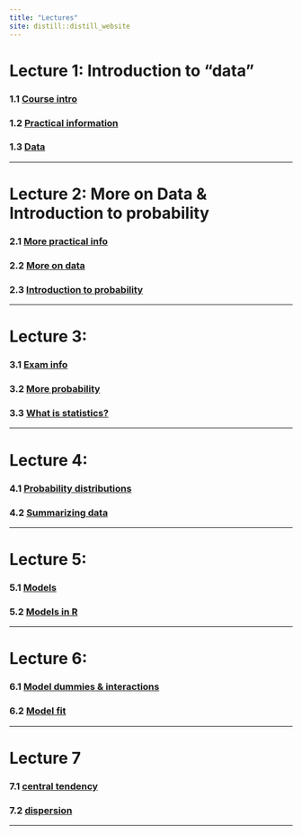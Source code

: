 ```yaml
---
title: "Lectures"
site: distill::distill_website
---
```


# Lecture 1: Introduction to "data"

### 1.1 [Course intro](https://ntnu.cloud.panopto.eu/Panopto/Pages/Viewer.aspx?id=86b740d4-52ef-4b4d-945b-ac1c00da4d02)

### 1.2 [Practical information](https://ntnu.cloud.panopto.eu/Panopto/Pages/Viewer.aspx?id=4a5bd668-0b5c-41ff-a8e0-ac2300fc5ab9)

### 1.3 [Data](https://ntnu.cloud.panopto.eu/Panopto/Pages/Viewer.aspx?id=9a29203c-8285-410e-9035-ac2300b3edc5)

---

# Lecture 2: More on Data & Introduction to probability

### 2.1 [More practical info](https://ntnu.cloud.panopto.eu/Panopto/Pages/Viewer.aspx?id=8a9f7b75-f100-4615-a8d2-ac2a00b7e7a7)

### 2.2 [More on data](https://ntnu.cloud.panopto.eu/Panopto/Pages/Viewer.aspx?id=fd813c13-9cd8-4900-916a-ac2a00bf4418)

### 2.3 [Introduction to probability](https://ntnu.cloud.panopto.eu/Panopto/Pages/Viewer.aspx?id=9b8abc70-2da9-4d69-a227-ac2a00f23f1b)

---

# Lecture 3: 

### 3.1 [Exam info](https://ntnu.cloud.panopto.eu/Panopto/Pages/Viewer.aspx?id=2999455a-95ee-48e7-b31d-ac3100bdddac)

### 3.2 [More probability](https://ntnu.cloud.panopto.eu/Panopto/Pages/Viewer.aspx?id=320e956e-d7b1-49a2-a8ff-ac3100db2e42)

### 3.3 [What is statistics?](https://ntnu.cloud.panopto.eu/Panopto/Pages/Viewer.aspx?id=839b91a7-4e3f-4b02-a0ee-ac3200a1c609)

---

# Lecture 4:

### 4.1 [Probability distributions](https://ntnu.cloud.panopto.eu/Panopto/Pages/Viewer.aspx?id=da86c694-6a2e-4770-9b32-ac3800dbbda5)

### 4.2 [Summarizing data](https://ntnu.cloud.panopto.eu/Panopto/Pages/Viewer.aspx?id=35112133-f11e-4501-9a36-ac3800ee56f5)

---

# Lecture 5:

### 5.1 [Models](https://ntnu.cloud.panopto.eu/Panopto/Pages/Viewer.aspx?id=37443eee-4c21-4a6f-b120-ac3f00c70028)

### 5.2 [Models in R](https://ntnu.cloud.panopto.eu/Panopto/Pages/Viewer.aspx?id=86a16a49-9ce0-43dd-97b8-ac3f00eb9173)

---

# Lecture 6:

### 6.1 [Model dummies & interactions](https://ntnu.cloud.panopto.eu/Panopto/Pages/Viewer.aspx?id=40ba8e12-da64-4645-bbb2-ac4600d64084)

### 6.2 [Model fit](https://ntnu.cloud.panopto.eu/Panopto/Pages/Viewer.aspx?id=f43c21fc-45b7-48d2-92b8-ac4600eb65b1)

---

# Lecture 7

### 7.1 [central tendency](https://ntnu.cloud.panopto.eu/Panopto/Pages/Viewer.aspx?id=ae3ad4b4-f28c-4b0b-9445-ac5400c7396d)

### 7.2 [dispersion](https://ntnu.cloud.panopto.eu/Panopto/Pages/Viewer.aspx?id=77804d10-bf0d-40bb-938b-ac5400e4f656)

---